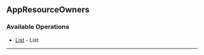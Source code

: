 
## AppResourceOwners

### Available Operations

* [List](/resources/app_resource_owners/list) - List

---
<List />
